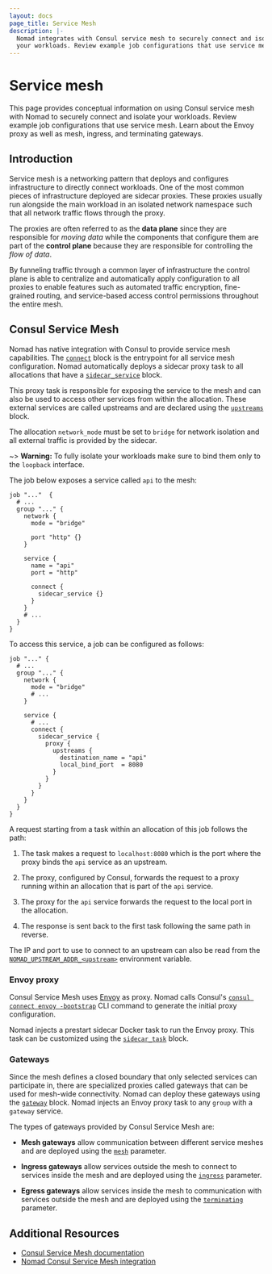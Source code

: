 ```yaml
---
layout: docs
page_title: Service Mesh
description: |-
  Nomad integrates with Consul service mesh to securely connect and isolate
  your workloads. Review example job configurations that use service mesh. Learn about the Envoy proxy as well as mesh, ingress, and terminating gateways.
---
```


# Service mesh

This page provides conceptual information on using Consul service mesh with
Nomad to securely connect and isolate your workloads. Review example job
configurations that use service mesh. Learn about the Envoy proxy as well as
mesh, ingress, and terminating gateways.

## Introduction

Service mesh is a networking pattern that deploys and configures
infrastructure to directly connect workloads. One of the most common pieces of
infrastructure deployed are sidecar proxies. These proxies usually run
alongside the main workload in an isolated network namespace such that all
network traffic flows through the proxy.

The proxies are often referred to as the **data plane** since they are
responsible for _moving data_ while the components that configure them are part
of the **control plane** because they are responsible for controlling the _flow
of data_.

By funneling traffic through a common layer of infrastructure the control plane
is able to centralize and automatically apply configuration to all proxies to
enable features such as automated traffic encryption, fine-grained routing, and
service-based access control permissions throughout the entire mesh.

## Consul Service Mesh

Nomad has native integration with Consul to provide service mesh capabilities.
The [`connect`][] block is the entrypoint for all service mesh configuration.
Nomad automatically deploys a sidecar proxy task to all allocations that have a
[`sidecar_service`][] block.

This proxy task is responsible for exposing the service to the mesh and can
also be used to access other services from within the allocation. These
external services are called upstreams and are declared using the
[`upstreams`][] block.

The allocation `network_mode` must be set to `bridge` for network isolation and
all external traffic is provided by the sidecar.

~> **Warning:** To fully isolate your workloads make sure to bind them only to
   the `loopback` interface.

The job below exposes a service called `api` to the mesh:

```hcl
job "..."  {
  # ...
  group "..." {
    network {
      mode = "bridge"

      port "http" {}
    }

    service {
      name = "api"
      port = "http"

      connect {
        sidecar_service {}
      }
    }
    # ...
  }
}
```

To access this service, a job can be configured as follows:

```hcl
job "..." {
  # ...
  group "..." {
    network {
      mode = "bridge"
      # ...
    }

    service {
      # ...
      connect {
        sidecar_service {
          proxy {
            upstreams {
              destination_name = "api"
              local_bind_port  = 8080
            }
          }
        }
      }
    }
  }
}
```

A request starting from a task within an allocation of this job follows the
path:

1. The task makes a request to `localhost:8080` which is the port where the
   proxy binds the `api` service as an upstream.

2. The proxy, configured by Consul, forwards the request to a proxy running
   within an allocation that is part of the `api` service.

3. The proxy for the `api` service forwards the request to the local port in
   the allocation.

4. The response is sent back to the first task following the same path in
   reverse.

The IP and port to use to connect to an upstream can also be read from the
[`NOMAD_UPSTREAM_ADDR_<upstream>`][runtime_network] environment variable.

### Envoy proxy

Consul Service Mesh uses [Envoy][] as proxy. Nomad calls Consul's [`consul
connect envoy -bootstrap`][consul_cli_envoy] CLI command to generate the
initial proxy configuration.

Nomad injects a prestart sidecar Docker task to run the Envoy proxy. This task
can be customized using the [`sidecar_task`][] block.

### Gateways

Since the mesh defines a closed boundary that only selected services can
participate in, there are specialized proxies called gateways that can be used
for mesh-wide connectivity. Nomad can deploy these gateways using the
[`gateway`][] block. Nomad injects an Envoy proxy task to any `group` with a
`gateway` service.

The types of gateways provided by Consul Service Mesh are:

- **Mesh gateways** allow communication between different service meshes and
  are deployed using the [`mesh`][] parameter.

- **Ingress gateways** allow services outside the mesh to connect to services
  inside the mesh and are deployed using the [`ingress`][] parameter.

- **Egress gateways** allow services inside the mesh to communication with
  services outside the mesh and are deployed using the [`terminating`][]
  parameter.


## Additional Resources

- [Consul Service Mesh documentation](/consul/docs/connect)
- [Nomad Consul Service Mesh integration](/nomad/docs/integrations/consul-connect)

[Envoy]: https://www.envoyproxy.io/
[`connect`]: /nomad/docs/job-specification/connect
[`gateway`]: /nomad/docs/job-specification/gateway
[`ingress`]: /nomad/docs/job-specification/gateway#ingress
[`mesh`]: /nomad/docs/job-specification/gateway#mesh
[`proxy`]: /nomad/docs/job-specification/proxy
[`sidecar_service`]: /nomad/docs/job-specification/sidecar_service
[`sidecar_task`]: /nomad/docs/job-specification/sidecar_task
[`terminating`]: /nomad/docs/job-specification/gateway#terminating
[`upstreams`]: /nomad/docs/job-specification/upstreams
[consul_cli_envoy]: /consul/commands/connect/envoy
[runtime_network]: /nomad/docs/reference/runtime-environment-settings#network-related-variables
